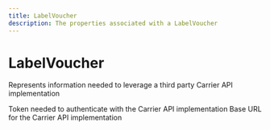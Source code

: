 ```yaml
---
title: LabelVoucher
description: The properties associated with a LabelVoucher
---
```


LabelVoucher
===============================================
Represents information needed to leverage a third party Carrier API implementation

<Reference>
  <Field name="token" type="string" nullable={true}>
    <Description>
      Token needed to authenticate with the Carrier API implementation
    </Description>
  </Field>
  <Field name="url" type="string" nullable={true}>
    <Description>
      Base URL for the Carrier API implementation
    </Description>
  </Field>
</Reference>